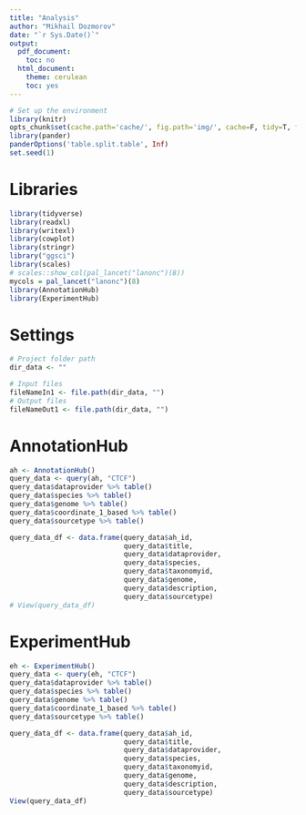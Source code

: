 ```yaml
---
title: "Analysis"
author: "Mikhail Dozmorov"
date: "`r Sys.Date()`"
output:
  pdf_document:
    toc: no
  html_document:
    theme: cerulean
    toc: yes
---
```


```r
# Set up the environment
library(knitr)
opts_chunk$set(cache.path='cache/', fig.path='img/', cache=F, tidy=T, fig.keep='high', echo=F, dpi=100, warnings=F, message=F, comment=NA, warning=F, results='as.is', fig.width = 10, fig.height = 6) #out.width=700, 
library(pander)
panderOptions('table.split.table', Inf)
set.seed(1)
```

# Libraries

```r
library(tidyverse)
library(readxl)
library(writexl)
library(cowplot)
library(stringr)
library("ggsci")
library(scales)
# scales::show_col(pal_lancet("lanonc")(8))
mycols = pal_lancet("lanonc")(8)
library(AnnotationHub)
library(ExperimentHub)
```

# Settings

```r
# Project folder path
dir_data <- ""

# Input files
fileNameIn1 <- file.path(dir_data, "")
# Output files
fileNameOut1 <- file.path(dir_data, "")
```

# AnnotationHub

```r
ah <- AnnotationHub()
query_data <- query(ah, "CTCF")
query_data$dataprovider %>% table()
query_data$species %>% table()
query_data$genome %>% table()
query_data$coordinate_1_based %>% table()
query_data$sourcetype %>% table()

query_data_df <- data.frame(query_data$ah_id,
                            query_data$title,
                            query_data$dataprovider,
                            query_data$species,
                            query_data$taxonomyid,
                            query_data$genome,
                            query_data$description,
                            query_data$sourcetype)
# View(query_data_df)
```

# ExperimentHub

```r
eh <- ExperimentHub()
query_data <- query(eh, "CTCF")
query_data$dataprovider %>% table()
query_data$species %>% table()
query_data$genome %>% table()
query_data$coordinate_1_based %>% table()
query_data$sourcetype %>% table()

query_data_df <- data.frame(query_data$ah_id,
                            query_data$title,
                            query_data$dataprovider,
                            query_data$species,
                            query_data$taxonomyid,
                            query_data$genome,
                            query_data$description,
                            query_data$sourcetype)
View(query_data_df)
```


